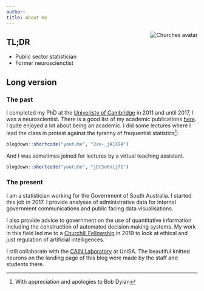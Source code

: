 ```yaml
---
author: 
title: About me
---
```


<img src="https://avatars0.githubusercontent.com/u/37358653?s=400&v=4" style="max-width:25%;min-width:40px;float:right;" alt="Churches avatar" />

## TL;DR
* Public sector statistician
* Former neuroscienctist

## Long version
### The past
I completed my PhD at the [Univeristy of Cambridge](https://www.autismresearchcentre.com/people_Churches) in 2011 and until 2017, I was a neuroscientist. There is a good list of my academic publications [here](https://scholar.google.com/citations?user=nTXN-X8AAAAJ&hl=en). I quite enjoyed a lot about being an academic. I did some lectures where I lead the class in protest against the tyranny of frequentist statistics^[With appreciation and apologies to Bob Dylan]:

```r
blogdown::shortcode("youtube", "2ze-_jA1X94")
```

And I was sometimes joined for lectures by a virtual teaching assistant.

```r
blogdown::shortcode("youtube", "jDtSo6nijfI")
```

### The present
I am a statistician working for the Government of South Australia. I started this job in 2017. I provide analyses of administrative data for internal government communications and public facing data visualisations.

I also provide advice to government on the use of quantitative information including the construction of automated decision making systems. My work in this field led me to a [Churchill Fellowship](https://www.churchilltrust.com.au/fellows/detail/4329/Owen+Churches) in 2019 to look at ethical and just regulation of artificial intelligences.

I still collaborate with the [CAIN Laboratory](http://www.cain.science/) at UniSA. The beautiful knitted neurons on the landing page of this blog were made by the staff and students there.
